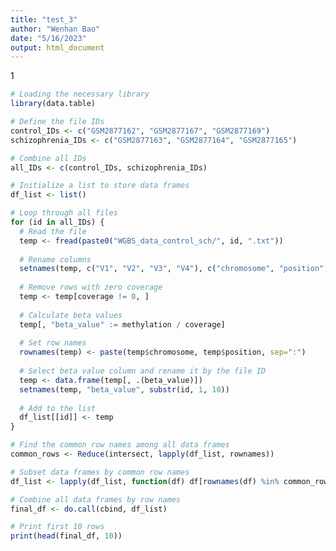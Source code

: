 ```yaml
---
title: "test_3"
author: "Wenhan Bao"
date: "5/16/2023"
output: html_document
---
```


1

```r
# Loading the necessary library
library(data.table)

# Define the file IDs
control_IDs <- c("GSM2877162", "GSM2877167", "GSM2877169")
schizophrenia_IDs <- c("GSM2877163", "GSM2877164", "GSM2877165")

# Combine all IDs
all_IDs <- c(control_IDs, schizophrenia_IDs)

# Initialize a list to store data frames
df_list <- list()

# Loop through all files
for (id in all_IDs) {
  # Read the file
  temp <- fread(paste0("WGBS_data_control_sch/", id, ".txt"))
  
  # Rename columns
  setnames(temp, c("V1", "V2", "V3", "V4"), c("chromosome", "position", "methylation", "coverage"))
  
  # Remove rows with zero coverage
  temp <- temp[coverage != 0, ]
  
  # Calculate beta values
  temp[, "beta_value" := methylation / coverage]
  
  # Set row names
  rownames(temp) <- paste(temp$chromosome, temp$position, sep=":")
  
  # Select beta value column and rename it by the file ID
  temp <- data.frame(temp[, .(beta_value)])
  setnames(temp, "beta_value", substr(id, 1, 10))
  
  # Add to the list
  df_list[[id]] <- temp
}

# Find the common row names among all data frames
common_rows <- Reduce(intersect, lapply(df_list, rownames))

# Subset data frames by common row names
df_list <- lapply(df_list, function(df) df[rownames(df) %in% common_rows, ])

# Combine all data frames by row names
final_df <- do.call(cbind, df_list)

# Print first 10 rows
print(head(final_df, 10))

```

